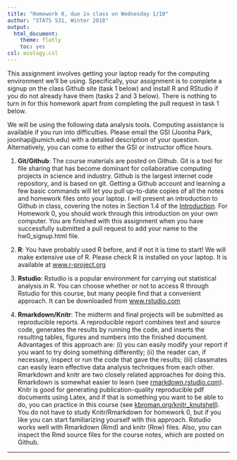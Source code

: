```yaml
---
title: "Homework 0, due in class on Wednesday 1/10"
author: "STATS 531, Winter 2018"
output:
  html_document:
    theme: flatly
    toc: yes
csl: ecology.csl
---
```


This assignment involves getting your laptop ready for the computing environment we'll be using. Specifically, your assignment is to complete a signup on the class Github site (task 1 below) and install R and RStudio if you do not already have them (tasks 2 and 3 below). There is nothing to turn in for this homework apart from completing the pull request in task 1 below.

We will be using the following data analysis tools. Computing assistance is available if you run into difficulties. Please email the GSI (Joonha Park, joonhap@umich.edu) with a detailed description of your question. Alternatively, you can come to either the GSI or instructor office hours. 


1. **Git/Github**: The course materials are posted on Github. Git is a tool for file sharing that has become dominant for collaborative computing projects in science and industry. Github is the largest internet code repository, and is based on git. Getting a Github account and learning a few basic commands will let you pull up-to-date copies of all the notes and homework files onto your laptop. I will present an introduction to Github in class, covering the notes in Section 1.4 of the [Introduction](https://ionides.github.io/531w18/notes01/intro.html#internet-repositories-for-collaboration-and-open-source-research-git-and-github). For Homework 0, you should work through this introduction on your own computer. You are finished with this assignment when you have successfully submitted a pull request to add your name to the hw0_signup.html file.

2. **R**: You have probably used R before, and if not it is time to start! We will make extensive use of R. Please check R is installed on your laptop. It is available at [www.r-project.org](https://www.r-project.org)

3. **Rstudio**: Rstudio is a popular environment for carrying out statistical analysis in R. You can choose whether or not to access R through Rstudio for this course, but many people find that a convenient approach. It can be downloaded from [www.rstudio.com](https://www.rstudio.com)

4. **Rmarkdown/Knitr**: The midterm and final projects will be submitted as reproducible reports. A reproducible report combines text and source code, generates the results by running the code, and inserts the resulting tables, figures and numbers into the finished document. Advantages of this approach are: (i) you can easily modify your report if you want to try doing something differently; (ii) the reader can, if necessary, inspect or run the code that gave the results; (iii) classmates can easily learn effective data analysis techniques from each other. Rmarkdown and knitr are two closely related approaches for doing this. Rmarkdown is somewhat easier to learn (see [rmarkdown.rstudio.com](http://rmarkdown.rstudio.com)). Knitr is good for generating publication-quality reproducible pdf documents using Latex, and if that is something you want to be able to do, you can practice in this course (see [kbroman.org/knitr_knutshell](http://kbroman.org/knitr_knutshell/)). You do not have to study Knitr/Rmarkdown for homework 0, but if you like you can start familiarizing yourself with this approach. Rstudio works well with Rmarkdown (Rmd) and knitr (Rnw) files. Also, you can inspect the Rmd source files for the course notes, which are posted on Github.

------
